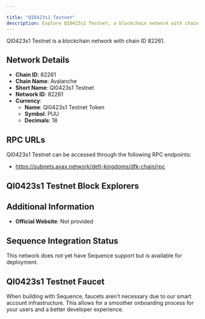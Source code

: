 ```yaml
---

title: "QI0423s1 Testnet"
description: Explore QI0423s1 Testnet, a blockchain network with chain ID 82261. Learn about its native currency, QI0423s1 Testnet Token, and how to interact with the network.
---
```




QI0423s1 Testnet is a blockchain network with chain ID 82261.

## Network Details

- **Chain ID**: 82261
- **Chain Name**: Avalanche
- **Short Name**: QI0423s1 Testnet
- **Network ID**: 82261
- **Currency**: 
  - **Name**: QI0423s1 Testnet Token
  - **Symbol**: PUU
  - **Decimals**: 18

## RPC URLs

QI0423s1 Testnet can be accessed through the following RPC endpoints:

- https://subnets.avax.network/defi-kingdoms/dfk-chain/rpc

## QI0423s1 Testnet Block Explorers



## Additional Information

- **Official Website**: Not provided

## Sequence Integration Status

This network does not yet have Sequence support but is available for deployment.

## QI0423s1 Testnet Faucet

When building with Sequence, faucets aren't necessary due to our smart account infrastructure. This allows for a smoother onboarding process for your users and a better developer experience.
